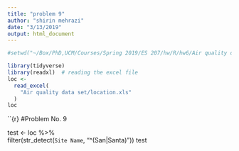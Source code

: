 ```yaml
---
title: "problem 9"
author: "shirin mehrazi"
date: "3/13/2019"
output: html_document
---
```


```r
#setwd("~/Box/PhD,UCM/Courses/Spring 2019/ES 207/hw/R/hw6/Air quality data set") # set the working directory to data set files
```

```r
library(tidyverse)
library(readxl)  # reading the excel file
loc <-
  read_excel(
    "Air quality data set/location.xls"
  )
loc

```

``{r}
#Problem No. 9

test <- loc %>%  
  filter(str_detect(`Site Name`, "^(San|Santa)"))
test
